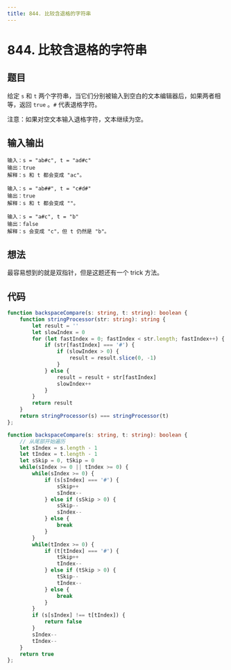 ```yaml
---
title: 844. 比较含退格的字符串
---
```



# 844. 比较含退格的字符串

## 题目

<BrowserWindow url='https://leetcode-cn.com/problems/backspace-string-compare/'>

  给定 `s` 和 `t` 两个字符串，当它们分别被输入到空白的文本编辑器后，如果两者相等，返回 `true` 。`#` 代表退格字符。

  注意：如果对空文本输入退格字符，文本继续为空。

</BrowserWindow>

## 输入输出

<Tabs groupId="solutions">
  <TabItem value="example1" label="示例1">

    输入：s = "ab#c", t = "ad#c"
    输出：true
    解释：s 和 t 都会变成 "ac"。

  </TabItem>
  <TabItem value="example2" label="示例2">

    输入：s = "ab##", t = "c#d#"
    输出：true
    解释：s 和 t 都会变成 ""。

  </TabItem>
  <TabItem value="example3" label="示例3">

    输入：s = "a#c", t = "b"
    输出：false
    解释：s 会变成 "c"，但 t 仍然是 "b"。

  </TabItem>
</Tabs>

## 想法

最容易想到的就是双指针，但是这题还有一个 trick 方法。

## 代码

<Tabs groupId="solutions">
  <TabItem value="ts1" label="TypeScript 1">

```ts
function backspaceCompare(s: string, t: string): boolean {
    function stringProcessor(str: string): string {
        let result = ''
        let slowIndex = 0
        for (let fastIndex = 0; fastIndex < str.length; fastIndex++) {
            if (str[fastIndex] === '#') {
                if (slowIndex > 0) {
                    result = result.slice(0, -1)
                }
            } else {
                result = result + str[fastIndex]
                slowIndex++
            }
        }
        return result
    }
    return stringProcessor(s) === stringProcessor(t)
};
```

  </TabItem>

  <TabItem value="ts2" label="TypeScript 2">

```ts
function backspaceCompare(s: string, t: string): boolean {
    // 从尾部开始遍历
    let sIndex = s.length - 1
    let tIndex = t.length - 1
    let sSkip = 0, tSkip = 0
    while(sIndex >= 0 || tIndex >= 0) {
        while(sIndex >= 0) {
            if (s[sIndex] === '#') {
                sSkip++
                sIndex--
            } else if (sSkip > 0) {
                sSkip--
                sIndex--
            } else {
                break
            }
        }
        while(tIndex >= 0) {
            if (t[tIndex] === '#') {
                tSkip++
                tIndex--
            } else if (tSkip > 0) {
                tSkip--
                tIndex--
            } else {
                break
            }
        }
        if (s[sIndex] !== t[tIndex]) {
            return false
        }
        sIndex--
        tIndex--
    }
    return true
};
```

  </TabItem>
</Tabs>